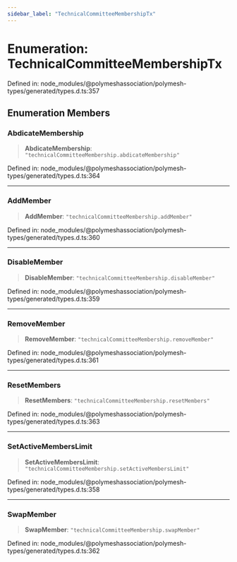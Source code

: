 ```yaml
---
sidebar_label: "TechnicalCommitteeMembershipTx"
---
```


# Enumeration: TechnicalCommitteeMembershipTx

Defined in: node\_modules/@polymeshassociation/polymesh-types/generated/types.d.ts:357

## Enumeration Members

### AbdicateMembership

> **AbdicateMembership**: `"technicalCommitteeMembership.abdicateMembership"`

Defined in: node\_modules/@polymeshassociation/polymesh-types/generated/types.d.ts:364

***

### AddMember

> **AddMember**: `"technicalCommitteeMembership.addMember"`

Defined in: node\_modules/@polymeshassociation/polymesh-types/generated/types.d.ts:360

***

### DisableMember

> **DisableMember**: `"technicalCommitteeMembership.disableMember"`

Defined in: node\_modules/@polymeshassociation/polymesh-types/generated/types.d.ts:359

***

### RemoveMember

> **RemoveMember**: `"technicalCommitteeMembership.removeMember"`

Defined in: node\_modules/@polymeshassociation/polymesh-types/generated/types.d.ts:361

***

### ResetMembers

> **ResetMembers**: `"technicalCommitteeMembership.resetMembers"`

Defined in: node\_modules/@polymeshassociation/polymesh-types/generated/types.d.ts:363

***

### SetActiveMembersLimit

> **SetActiveMembersLimit**: `"technicalCommitteeMembership.setActiveMembersLimit"`

Defined in: node\_modules/@polymeshassociation/polymesh-types/generated/types.d.ts:358

***

### SwapMember

> **SwapMember**: `"technicalCommitteeMembership.swapMember"`

Defined in: node\_modules/@polymeshassociation/polymesh-types/generated/types.d.ts:362
